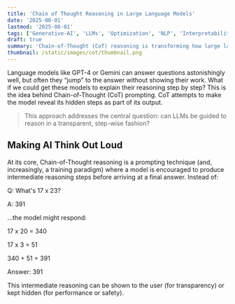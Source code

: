 ```yaml
---
title: 'Chain of Thought Reasoning in Large Language Models'
date: '2025-08-01'
lastmod: '2025-08-01'
tags: ['Generative-AI', 'LLMs', 'Optimization', 'NLP', 'Interpretability']
draft: true
summary: 'Chain-of-Thought (CoT) reasoning is transforming how large language models tackle complex, multi-step problems. Instead of jumping straight to an answer, CoT prompts models to think out loud and reason into logical steps that improve accuracy. This blog unpacks the origins of CoT, the methods behind it and why its becoming essential for better LLMs problem-solving.'
thumbnail: /static/images/cot/thumbnail.png
---
```


Language models like GPT-4 or Gemini can answer questions astonishingly well, but often they “jump” to the answer without showing their work. What if we could get these models to explain their reasoning step by step? This is the idea behind Chain-of-Thought (CoT) prompting. CoT attempts to make the model reveal its hidden steps as part of its output.

> This approach addresses the central question: can LLMs be guided to reason in a transparent, step-wise fashion?

<TOCInline toc={props.toc} exclude="Introduction" />

## Making AI Think Out Loud

At its core, Chain-of-Thought reasoning is a prompting technique (and, increasingly, a training paradigm) where a model is encouraged to produce intermediate reasoning steps before arriving at a final answer.
Instead of:

Q: What's 17 x 23?

A: 391

…the model might respond:

17 x 20 = 340

17 x 3 = 51

340 + 51 = 391

Answer: 391

This intermediate reasoning can be shown to the user (for transparency) or kept hidden (for performance or safety).
